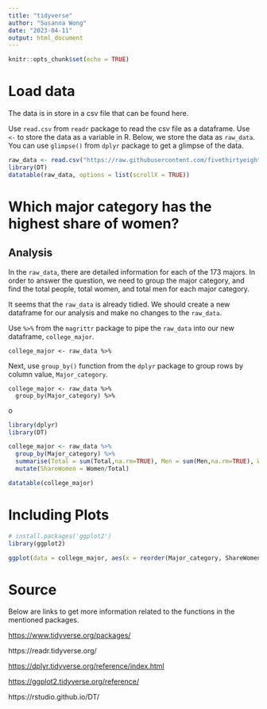 ```yaml
---
title: "tidyverse"
author: "Susanna Wong"
date: "2023-04-11"
output: html_document
---
```


```r
knitr::opts_chunk$set(echo = TRUE)
```

# Load data

The data is in store in a csv file that can be found here.

Use `read.csv` from `readr` package to read the csv file as a dataframe.
Use `<-` to store the data as a variable in R.
Below, we store the data as `raw_data`.
You can use `glimpse()` from `dplyr` package to get a glimpse of the data.

```r
raw_data <- read.csv("https://raw.githubusercontent.com/fivethirtyeight/data/master/college-majors/recent-grads.csv")
library(DT)
datatable(raw_data, options = list(scrollX = TRUE))
```

# Which major category has the highest share of women? {.tabset}

## Analysis

In the `raw_data`, there are detailed information for each of the 173 majors.
In order to answer the question, we need to group the major category, and find the total people, total women, and total men for each major category.

It seems that the `raw_data` is already tidied.
We should create a new dataframe for our analysis and make no changes to the `raw_data`.

Use `%>%` from the `magrittr` package to pipe the `raw_data` into our new dataframe, `college_major`.

    college_major <- raw_data %>%

Next, use `group_by()` function from the `dplyr` package to group rows by column value, `Major_category`.

    college_major <- raw_data %>%
      group_by(Major_category) %>%
o
```r
library(dplyr)
library(DT)

college_major <- raw_data %>%
  group_by(Major_category) %>%
  summarise(Total = sum(Total,na.rm=TRUE), Men = sum(Men,na.rm=TRUE), Women = sum(Women,na.rm=TRUE)) %>%
  mutate(ShareWomen = Women/Total)

datatable(college_major)
```

# Including Plots

```r
# install.packages('ggplot2')
library(ggplot2)

ggplot(data = college_major, aes(x = reorder(Major_category, ShareWomen), y = ShareWomen)) + geom_bar(stat="identity") + coord_flip() 
```

# Source

Below are links to get more information related to the functions in the mentioned packages. 

<https://www.tidyverse.org/packages/>

https://readr.tidyverse.org/

<https://dplyr.tidyverse.org/reference/index.html>

<https://ggplot2.tidyverse.org/reference/>

https://rstudio.github.io/DT/

